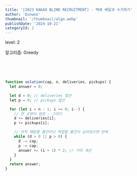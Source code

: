 ```yaml
---
title: '[2023 KAKAO BLIND RECRUITMENT] - 택배 배달과 수거하기'
author: 'Eunwoo'
thumbnail: '/thumbnail/algo.webp'
publishDate: '2024-10-21'
categoryId: 2
---
```


level: 2

알고리즘: Greedy

<br />
<br />
<br />

```js
function solution(cap, n, deliveries, pickups) {
  let answer = 0;

  let d = 0; // deliveries 합산
  let p = 0; // pickups 합산

  for (let i = n - 1; i >= 0; i--) {
    // 먼 곳부터 방문 - 그리디
    d += deliveries[i];
    p += pickups[i];

    // 아직 배달할 물건이나 픽업할 물건이 남아있으면 반복
    while (d > 0 || p > 0) {
      d -= cap;
      p -= cap;
      answer += (i + 1) * 2; // 거리 계산
    }
  }
  return answer;
}
```

